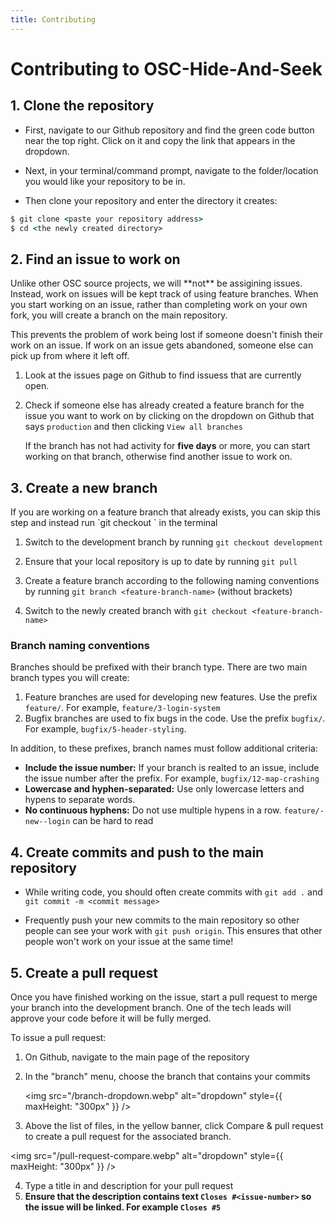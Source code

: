 ```yaml
---
title: Contributing
---
```



# Contributing to OSC-Hide-And-Seek

## 1. Clone the repository

- First, navigate to our Github repository and find the green code button near
  the top right. Click on it and copy the link that appears in the dropdown.

- Next, in your terminal/command prompt, navigate to the folder/location you
  would like your repository to be in.

- Then clone your repository and enter the directory it creates:

```cmd
$ git clone <paste your repository address>
$ cd <the newly created directory>
```

## 2. Find an issue to work on

<Callout type="info">
Unlike other OSC source projects, we will **not** be assigining issues. Instead,
work on issues will be kept track of using feature branches. When you start
working on an issue, rather than completing work on your own fork, you will
create a branch on the main repository.

This prevents the problem of work being lost if someone doesn't finish their
work on an issue. If work on an issue gets abandoned, someone else can pick up
from where it left off.

</Callout>

1. Look at the issues page on Github to find issuess that are currently open.

2. Check if someone else has already created a feature branch for the issue you
   want to work on by clicking on the dropdown on Github that says `production`
   and then clicking `View all branches`

   If the branch has not had activity for **five days** or more, you can start
   working on that branch, otherwise find another issue to work on.

## 3. Create a new branch

<Callout type="info">
  If you are working on a feature branch that already exists, you can skip this
  step and instead run `git checkout <feature-branch-name>` in the terminal
</Callout>

1. Switch to the development branch by running `git checkout development`

2. Ensure that your local repository is up to date by running `git pull`

3. Create a feature branch according to the following naming conventions by
   running `git branch <feature-branch-name>` (without brackets)

4. Switch to the newly created branch with `git checkout <feature-branch-name>`

### Branch naming conventions

Branches should be prefixed with their branch type. There are two main branch
types you will create:

1. Feature branches are used for developing new features. Use the prefix
   `feature/`. For example, `feature/3-login-system`
2. Bugfix branches are used to fix bugs in the code. Use the prefix `bugfix/`.
   For example, `bugfix/5-header-styling`.

In addition, to these prefixes, branch names must follow additional criteria:

- **Include the issue number:** If your branch is realted to an issue, include
  the issue number after the prefix. For example, `bugfix/12-map-crashing`
- **Lowercase and hyphen-separated:** Use only lowercase letters and hypens to
  separate words.
- **No continuous hyphens:** Do not use multiple hypens in a row.
  `feature/-new--login` can be hard to read

## 4. Create commits and push to the main repository

- While writing code, you should often create commits with `git add .` and
  `git commit -m <commit message>`

- Frequently push your new commits to the main repository so other people can
  see your work with `git push origin`. This ensures that other people won't
  work on your issue at the same time!

## 5. Create a pull request

Once you have finished working on the issue, start a pull request to merge your
branch into the development branch. One of the tech leads will approve your code
before it will be fully merged.

To issue a pull request:

1. On Github, navigate to the main page of the repository
2. In the "branch" menu, choose the branch that contains your commits

   <img
     src="/branch-dropdown.webp"
     alt="dropdown"
     style={{ maxHeight: "300px" }}
   />

3. Above the list of files, in the yellow banner, click Compare & pull request
   to create a pull request for the associated branch.

<img
  src="/pull-request-compare.webp"
  alt="dropdown"
  style={{ maxHeight: "300px" }}
/>

4. Type a title in and description for your pull request
5. **Ensure that the description contains text `Closes #<issue-number>` so the
   issue will be linked. For example `Closes #5`**
